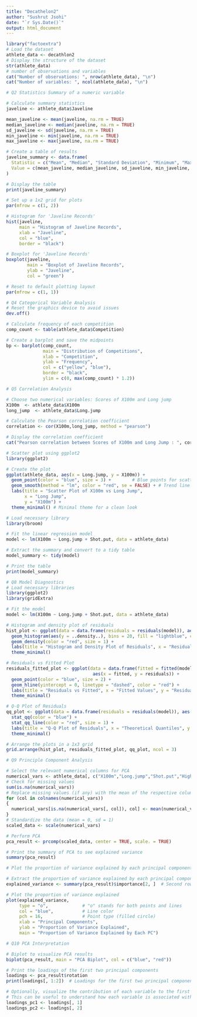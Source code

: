 ---
title: "Decathelon2"
author: "Sushrut Jsohi"
date: "`r Sys.Date()`"
output: html_document
---
```{r}
library("factoextra")
# Load the dataset
athlete_data <- decathlon2
# Display the structure of the dataset
str(athlete_data)
# number of observations and variables
cat("Number of observations: ", nrow(athlete_data), "\n")
cat("Number of variables: ", ncol(athlete_data), "\n")

```


```{r}
# Q2 Statistics Summary of a numeric variable  

# Calculate summary statistics
javeline <- athlete_data$Javeline

mean_javeline <- mean(javeline, na.rm = TRUE)
median_javeline <- median(javeline, na.rm = TRUE)
sd_javeline <- sd(javeline, na.rm = TRUE)
min_javeline <- min(javeline, na.rm = TRUE)
max_javeline <- max(javeline, na.rm = TRUE)

# Create a table of results
javeline_summary <- data.frame(
  Statistic = c("Mean", "Median", "Standard Deviation", "Minimum", "Maximum"),
  Value = c(mean_javeline, median_javeline, sd_javeline, min_javeline, max_javeline)
)

# Display the table
print(javeline_summary)
```


```{r}

# Set up a 1x2 grid for plots
par(mfrow = c(1, 2))

# Histogram for 'Javeline Records'
hist(javeline, 
     main = "Histogram of Javeline Records", 
     xlab = "Javeline", 
     col = "blue", 
     border = "black")

# Boxplot for 'Javeline Records'
boxplot(javeline, 
        main = "Boxplot of Javeline Records", 
        ylab = "Javeline", 
        col = "green")

# Reset to default plotting layout
par(mfrow = c(1, 1))


```


```{r}
# Q4 Categorical Variable Analysis
# Reset the graphics device to avoid issues
dev.off()

# Calculate frequency of each competition
comp_count <- table(athlete_data$Competition)

# Create a barplot and save the midpoints
bp <- barplot(comp_count, 
              main = "Distribution of Competitions", 
              xlab = "Competition", 
              ylab = "Frequency", 
              col = c("yellow", "blue"), 
              border = "black", 
              ylim = c(0, max(comp_count) * 1.2))


```


```{r}
# Q5 Correlation Analysis

# Choose two numerical variables: Scores of X100m and Long jump
X100m  <- athlete_data$X100m
long_jump  <- athlete_data$Long.jump

# Calculate the Pearson correlation coefficient
correlation <- cor(X100m,long_jump, method = "pearson")

# Display the correlation coefficient
cat("Pearson correlation between Scores of X100m and Long Jump : ", correlation, "\n")
```


```{r}
# Scatter plot using ggplot2
library(ggplot2)

# Create the plot
ggplot(athlete_data, aes(x = Long.jump, y = X100m)) +
  geom_point(color = "blue", size = 3) +        # Blue points for scatter
  geom_smooth(method = "lm", color = "red", se = FALSE) + # Trend line
  labs(title = "Scatter Plot of X100m vs Long Jump",
       x = "Long Jump",
       y = "X100m") +
  theme_minimal() # Minimal theme for a clean look

```


```{r}
# Load necessary library
library(broom)

# Fit the linear regression model
model <- lm(X100m ~ Long.jump + Shot.put, data = athlete_data)

# Extract the summary and convert to a tidy table
model_summary <- tidy(model)

# Print the table
print(model_summary)

```


```{r}
# Q8 Model Diagnostics
# Load necessary libraries
library(ggplot2)
library(gridExtra)

# Fit the model
model <- lm(X100m ~ Long.jump + Shot.put, data = athlete_data)

# Histogram and density plot of residuals
hist_plot <- ggplot(data = data.frame(residuals = residuals(model)), aes(x = residuals)) +
  geom_histogram(aes(y = ..density..), bins = 20, fill = "lightblue", color = "black") +
  geom_density(color = "red", size = 1) +
  labs(title = "Histogram and Density Plot of Residuals", x = "Residuals", y = "Density") +
  theme_minimal()

# Residuals vs Fitted Plot
residuals_fitted_plot <- ggplot(data = data.frame(fitted = fitted(model), residuals = residuals(model)), 
                                 aes(x = fitted, y = residuals)) +
  geom_point(color = "blue", size = 2) +
  geom_hline(yintercept = 0, linetype = "dashed", color = "red") +
  labs(title = "Residuals vs Fitted", x = "Fitted Values", y = "Residuals") +
  theme_minimal()

# Q-Q Plot of Residuals
qq_plot <- ggplot(data = data.frame(residuals = residuals(model)), aes(sample = residuals)) +
  stat_qq(color = "blue") +
  stat_qq_line(color = "red", size = 1) +
  labs(title = "Q-Q Plot of Residuals", x = "Theoretical Quantiles", y = "Sample Quantiles") +
  theme_minimal()

# Arrange the plots in a 1x3 grid
grid.arrange(hist_plot, residuals_fitted_plot, qq_plot, ncol = 3)


```


```{r}
# Q9 Principle Component Analysis 

# Select the relevant numerical columns for PCA
numerical_vars <- athlete_data[, c("X100m","Long.jump","Shot.put","High.jump","X400m","X110m.hurdle","Discus","Pole.vault","Javeline","X1500m","Rank","Points")]
# Check for missing values
sum(is.na(numerical_vars))
# Replace missing values (if any) with the mean of the respective column
for (col in colnames(numerical_vars)) 
{
  numerical_vars[is.na(numerical_vars[, col]), col] <- mean(numerical_vars[, col], na.rm = TRUE)
}
# Standardize the data (mean = 0, sd = 1)
scaled_data <- scale(numerical_vars)

# Perform PCA
pca_result <- prcomp(scaled_data, center = TRUE, scale. = TRUE)

# Print the summary of PCA to see explained variance
summary(pca_result)

# Plot the proportion of variance explained by each principal component

# Extract the proportion of variance explained by each principal component
explained_variance <- summary(pca_result)$importance[2, ]  # Second row corresponds to proportion of variance

# Plot the proportion of variance explained
plot(explained_variance, 
     type = "o",             # "o" stands for both points and lines
     col = "blue",           # Line color
     pch = 16,               # Point type (filled circle)
     xlab = "Principal Components", 
     ylab = "Proportion of Variance Explained", 
     main = "Proportion of Variance Explained by Each PC")
```


```{r}
# Q10 PCA Interpretation 

# Biplot to visualize PCA results
biplot(pca_result, main = "PCA Biplot", col = c("blue", "red"))

# Print the loadings of the first two principal components
loadings <- pca_result$rotation
print(loadings[, 1:2])  # Loadings for the first two principal components

# Optionally, visualize the contribution of each variable to the first two PCs using a plot
# This can be useful to understand how each variable is associated with PC1 and PC2
loadings_pc1 <- loadings[, 1]
loadings_pc2 <- loadings[, 2]



```

